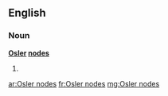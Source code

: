 ==English==
===Noun===
'''[[w:Osler|Osler]] [[nodes]]'''

# {{plural of|[[Osler node]]}}

[[ar:Osler nodes]]
[[fr:Osler nodes]]
[[mg:Osler nodes]]